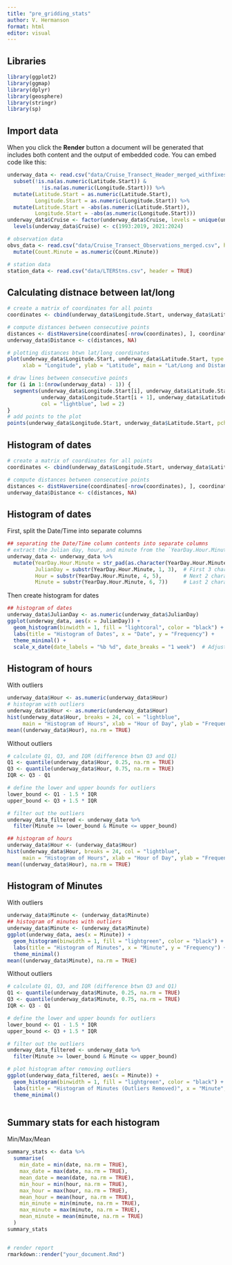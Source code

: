```yaml
---
title: "pre_gridding_stats"
author: V. Hermanson
format: html
editor: visual
---
```


## Libraries

```r
library(ggplot2)
library(ggmap)
library(dplyr)
library(geosphere)
library(stringr)
library(sp)
```

## Import data

When you click the **Render** button a document will be generated that includes both content and the output of embedded code. You can embed code like this:

```r
underway_data <- read.csv("data/Cruise_Transect_Header_merged_withfixes.csv", header = TRUE) %>% 
  subset(!is.na(as.numeric(Latitude.Start)) & 
           !is.na(as.numeric(Longitude.Start))) %>% 
  mutate(Latitude.Start = as.numeric(Latitude.Start), 
         Longitude.Start = as.numeric(Longitude.Start)) %>% 
  mutate(Latitude.Start = -abs(as.numeric(Latitude.Start)), 
         Longitude.Start = -abs(as.numeric(Longitude.Start)))
underway_data$Cruise <- factor(underway_data$Cruise, levels = unique(underway_data$Cruise))
  levels(underway_data$Cruise) <- c(1993:2019, 2021:2024)

# observation data
obvs_data <- read.csv("data/Cruise_Transect_Observations_merged.csv", header = TRUE) %>% 
  mutate(Count.Minute = as.numeric(Count.Minute))

# station data
station_data <- read.csv("data/LTERStns.csv", header = TRUE)

```

## Calculating distnace between lat/long

```r
# create a matrix of coordinates for all points
coordinates <- cbind(underway_data$Longitude.Start, underway_data$Latitude.Start)

# compute distances between consecutive points
distances <- distHaversine(coordinates[-nrow(coordinates), ], coordinates[-1, ])
underway_data$Distance <- c(distances, NA) 

# plotting distances btwn lat/long coordinates
plot(underway_data$Longitude.Start, underway_data$Latitude.Start, type = "n", 
     xlab = "Longitude", ylab = "Latitude", main = "Lat/Long and Distances")

# draw lines between consecutive points
for (i in 1:(nrow(underway_data) - 1)) {
  segments(underway_data$Longitude.Start[i], underway_data$Latitude.Start[i],
           underway_data$Longitude.Start[i + 1], underway_data$Latitude.Start[i + 1],
           col = "lightblue", lwd = 2)
}
# add points to the plot
points(underway_data$Longitude.Start, underway_data$Latitude.Start, pch = 19, col = "maroon")
```

## Histogram of dates

```r
# create a matrix of coordinates for all points
coordinates <- cbind(underway_data$Longitude.Start, underway_data$Latitude.Start)

# compute distances between consecutive points
distances <- distHaversine(coordinates[-nrow(coordinates), ], coordinates[-1, ])
underway_data$Distance <- c(distances, NA) 
```

## Histogram of dates

First, split the Date/Time into separate columns

```r
## separating the Date/Time column contents into separate columns
# extract the Julian day, hour, and minute from the `YearDay.Hour.Minute column
underway_data <- underway_data %>%
  mutate(YearDay.Hour.Minute = str_pad(as.character(YearDay.Hour.Minute), width = 7, pad = "0"),  # Pad to 7 characters
         JulianDay = substr(YearDay.Hour.Minute, 1, 3),  # First 3 characters for JulianDay
         Hour = substr(YearDay.Hour.Minute, 4, 5),       # Next 2 characters for Hour
         Minute = substr(YearDay.Hour.Minute, 6, 7))     # Last 2 characters for Minute
```

Then create histogram for dates

```r
## histogram of dates
underway_data$JulianDay <- as.numeric(underway_data$JulianDay)
ggplot(underway_data, aes(x = JulianDay)) + 
  geom_histogram(binwidth = 1, fill = "lightcoral", color = "black") +
  labs(title = "Histogram of Dates", x = "Date", y = "Frequency") +
  theme_minimal() +
  scale_x_date(date_labels = "%b %d", date_breaks = "1 week")  # Adjust for date labels and breaks

```

## Histogram of hours

With outliers

```r
underway_data$Hour <- as.numeric(underway_data$Hour)
# histogram with outliers
underway_data$Hour <- as.numeric(underway_data$Hour)
hist(underway_data$Hour, breaks = 24, col = "lightblue", 
     main = "Histogram of Hours", xlab = "Hour of Day", ylab = "Frequency")
mean((underway_data$Hour), na.rm = TRUE)
```

Without outliers

```r
# calculate Q1, Q3, and IQR (difference btwn Q3 and Q1)
Q1 <- quantile(underway_data$Hour, 0.25, na.rm = TRUE)
Q3 <- quantile(underway_data$Hour, 0.75, na.rm = TRUE)
IQR <- Q3 - Q1

# define the lower and upper bounds for outliers
lower_bound <- Q1 - 1.5 * IQR
upper_bound <- Q3 + 1.5 * IQR

# filter out the outliers
underway_data_filtered <- underway_data %>%
  filter(Minute >= lower_bound & Minute <= upper_bound)

## histogram of hours
underway_data$Hour <- (underway_data$Hour)
hist(underway_data$Hour, breaks = 24, col = "lightblue", 
     main = "Histogram of Hours", xlab = "Hour of Day", ylab = "Frequency")
mean((underway_data$Hour), na.rm = TRUE)
```

## Histogram of Minutes

With outliers

```r
underway_data$Minute <- (underway_data$Minute)
## histogram of minutes with outliers
underway_data$Minute <- (underway_data$Minute)
ggplot(underway_data, aes(x = Minute)) + 
  geom_histogram(binwidth = 1, fill = "lightgreen", color = "black") +
  labs(title = "Histogram of Minutes", x = "Minute", y = "Frequency") +
  theme_minimal()
mean((underway_data$Minute), na.rm = TRUE)

```

Without outliers

```r

# calculate Q1, Q3, and IQR (difference btwn Q3 and Q1)
Q1 <- quantile(underway_data$Minute, 0.25, na.rm = TRUE)
Q3 <- quantile(underway_data$Minute, 0.75, na.rm = TRUE)
IQR <- Q3 - Q1

# define the lower and upper bounds for outliers
lower_bound <- Q1 - 1.5 * IQR
upper_bound <- Q3 + 1.5 * IQR

# filter out the outliers
underway_data_filtered <- underway_data %>%
  filter(Minute >= lower_bound & Minute <= upper_bound)

# plot histogram after removing outliers
ggplot(underway_data_filtered, aes(x = Minute)) + 
  geom_histogram(binwidth = 1, fill = "lightgreen", color = "black") +
  labs(title = "Histogram of Minutes (Outliers Removed)", x = "Minute", y = "Frequency") +
  theme_minimal()

```

```{}
```

## Summary stats for each histogram

Min/Max/Mean

```r
summary_stats <- data %>%
  summarise(
    min_date = min(date, na.rm = TRUE),
    max_date = max(date, na.rm = TRUE),
    mean_date = mean(date, na.rm = TRUE),
    min_hour = min(hour, na.rm = TRUE),
    max_hour = max(hour, na.rm = TRUE),
    mean_hour = mean(hour, na.rm = TRUE),
    min_minute = min(minute, na.rm = TRUE),
    max_minute = max(minute, na.rm = TRUE),
    mean_minute = mean(minute, na.rm = TRUE)
  )
summary_stats


# render report
rmarkdown::render("your_document.Rmd")
```
